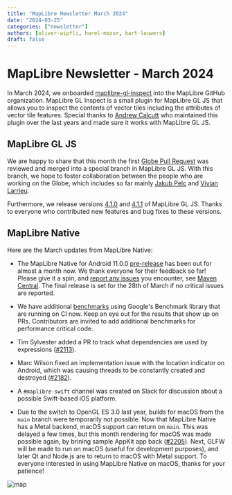```yaml
---
title: "MapLibre Newsletter March 2024"
date: "2024-03-25"
categories: ["newsletter"]
authors: [oliver-wipfli, harel-mazor, bart-louwers]
draft: false
---
```



# MapLibre Newsletter - March 2024

In March 2024, we onboarded [maplibre-gl-inspect](https://github.com/maplibre/maplibre-gl-inspect) into the MapLibre GitHub organization. MapLibre GL Inspect is a small plugin for MapLibre GL JS that allows you to inspect the contents of vector tiles including the attributes of vector tile features. Special thanks to [Andrew Calcutt](https://github.com/acalcutt) who maintained this plugin over the last years and made sure it works with MapLibre GL JS.

## MapLibre GL JS

We are happy to share that this month the first [Globe Pull Request](https://github.com/maplibre/maplibre-gl-js/pull/3783) was reviewed and merged into a special branch in MapLibre GL JS. With this branch, we hope to foster collaboration between the people who are working on the Globe, which includes so far mainly [Jakub Pelc](https://github.com/kubapelc) and [Vivian Larrieu](https://github.com/pheonor).

Furthermore, we release versions [4.1.0](https://github.com/maplibre/maplibre-gl-js/releases/tag/v4.1.0) and [4.1.1](https://github.com/maplibre/maplibre-gl-js/releases/tag/v4.1.1) of MapLibre GL JS. Thanks to everyone who contributed new features and bug fixes to these versions.

## MapLibre Native

Here are the March updates from MapLibre Native:

- The MapLibre Native for Android 11.0.0 [pre-release](https://github.com/maplibre/maplibre-native/releases/tag/android-v11.0.0-pre0) has been out for almost a month now. We thank everyone for their feedback so far! Please give it a spin, and [report any issues](https://github.com/maplibre/maplibre-native/issues/1608) you encounter, see [Maven Central](https://central.sonatype.com/artifact/org.maplibre.gl/android-sdk). The final release is set for the 28th of March if no critical issues are reported.

- We have additional [benchmarks](https://github.com/maplibre/maplibre-native/tree/main/benchmark) using Google's Benchmark library that are running on CI now. Keep an eye out for the results that show up on PRs. Contributors are invited to add additional benchmarks for performance critical code.

- Tim Sylvester added a PR to track what dependencies are used by expressions ([#2113](https://github.com/maplibre/maplibre-native/pull/2113)).

- Marc Wilson fixed an implementation issue with the location indicator on Android, which was causing threads to be constantly created and destroyed ([#2182](https://github.com/maplibre/maplibre-native/pull/2182)).

- A `#maplibre-swift` channel was created on Slack for discussion about a possible Swift-based iOS platform.

- Due to the switch to OpenGL ES 3.0 last year, builds for macOS from the `main` branch were temporarily not possible. Now that MapLibre Native has a Metal backend, macOS support can return on `main`. This was delayed a few times, but this month rendering for macOS was made possible again, by brining sample AppKit app back ([#2205](https://github.com/maplibre/maplibre-native/pull/2205)). Next, GLFW will be made to run on macOS (useful for development purposes), and later Qt and Node.js are to return to macOS with Metal support. To everyone interested in using MapLibre Native on macOS, thanks for your patience!

<Image src={screenshot} alt="map" style="max-width:100%; height: auto;" />

